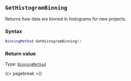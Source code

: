 ## `GetHistogramBinning`

Returns how data are binned in histograms for new projects.

### Syntax {-}

``` .lua
BinningMethod GetHistogramBinning()
```


### Return value {-}

Type: [`BinningMethod`](#binningmethod)


{{< pagebreak >}}